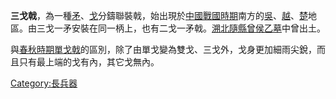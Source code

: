 {{expand|time=2009-05-12T11:10:02+00:00}}
'''三戈戟'''，為一種[[矛|矛]]、[[戈|戈]]分鑄聯裝戟，始出現於[[中國|中國]][[戰國時期|戰國時期]]南方的[[吳|吳]]、[[越|越]]、[[楚|楚]]地區。由三戈一矛安裝在同一柄上，也有二戈一矛戟。[[溯北|溯北]][[隨縣|隨縣]][[曾侯乙墓|曾侯乙墓]]中曾出土。

與[[春秋時期|春秋時期]][[單戈戟|單戈戟]]的區別，除了由單戈變為雙戈、三戈外，戈身更加細雨尖銳，而且只有最上端的戈有內，其它戈無內。

{{mil-stub}}

[[Category:長兵器|Category:長兵器]]